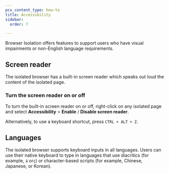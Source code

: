 ```yaml
---
pcx_content_type: how-to
title: Accessibility
sidebar:
  order: 7

---
```


Browser Isolation offers features to support users who have visual impairments or non-English language requirements.

## Screen reader

The isolated browser has a built-in screen reader which speaks out loud the content of the isolated page.

### Turn the screen reader on or off

To turn the built-in screen reader on or off, right-click on any isolated page and select **Accessibility** > **Enable** / **Disable screen reader**.

Alternatively, to use a keyboard shortcut, press `CTRL + ALT + Z`.

## Languages

The isolated browser supports keyboard inputs in all languages. Users can use their native keyboard to type in languages that use diacritics (for example, `á` or`ç`) or character-based scripts (for example, Chinese, Japanese, or Korean).